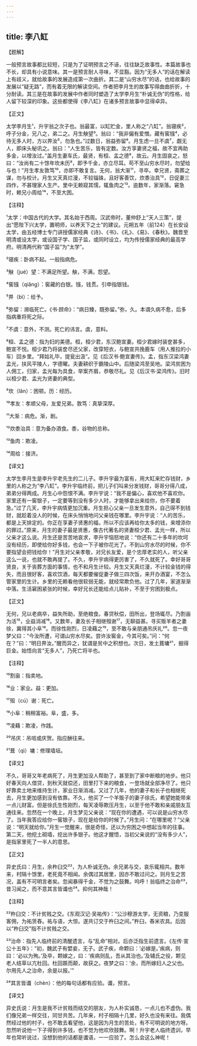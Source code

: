 ```yaml
---
---
---
```

title: 李八缸
---




【题解】


一般预言故事都比较短，只是为了证明预言之不诬，往往缺乏故事性。本篇故事也不长，却具有小说意味。其一是预言耐人寻味，不显豁。因为“无多人”的话在解读上有歧义，就给故事的发展造成第一次曲折。其二是“山穷水尽”的话，也给故事的发展以“疑无路”，而有着无限的解读空间。作者把李月生的故事写得曲曲折折，十分耐读。其三是在故事的发展中作者同时塑造了太学李月生“朴诚无伪”的性格，给人留下较深的印象。这些都使得《李八缸》在诸多预言故事中显得卓异。


【正文】

太学李月生¹，升宇翁之次子也。翁最富，以缸贮金，里人称之“八缸”。翁寝疾²，呼子分金，兄八之，弟二之。月生觖望³。翁曰：“我非偏有爱憎。藏有窖镪⁴，必待无多人时，方以畀汝⁵，勿急也。”过数日，翁益弥留⁶。月生虑一旦不虞⁷，觑无人，即床头秘讯之。翁曰：“人生苦乐，皆有定数。汝方享妻贤之福，故不宜再助多金，以增汝过。”盖月生妻车氏，最贤，有桓、孟之德⁸，故云。月生固哀之，怒曰：“汝尚有二十馀年坎未历⁹，即予千金，亦立尽耳。苟不至山穷水尽时，勿望给与也！”月生孝友敦笃¹⁰，亦即不敢复言。无何，翁大渐¹¹，寻卒。幸兄贤，斋葬之谋，勿与校计。月生又天真烂漫，不较锱铢，且好客善饮，炊黍治具¹²，日促妻三四作，不甚理家人生产。里中无赖窥其懦，辄鱼肉之¹³。逾数年，家渐落。窘急时，赖兄小周给¹⁴，不至大困。

【注释】


¹太学：中国古代的大学。其名始于西周。汉武帝时，董仲舒上“天人三策”，提出“愿陛下兴太学，置明师，以养天下之士”的建议。元朔五年（前124）在长安设太学，由五经博士专门讲授儒家经典《诗》、《书》、《礼》、《易》、《春秋》。魏晋至明清或设太学，或设国子学、国子监，或同时设立，均为传授儒家经典的最高学府。明清两代称“国子监”为“太学”。

²寝疾：卧病不起。一般指病危。

³觖（jué）望：不满足所望。觖，不满，怨望。

⁴窖镪（qiǎng）：窖藏的白银。镪，钱贯。引申指银钱。

⁵畀（bì）：给予。

⁶弥留：濒临死亡。《书·顾命》：“病日臻，既弥留。”弥，久。本谓久病不愈，后多指病重将死之际。

⁷不虞：意外，不测。死亡的讳言。虞，意料。

⁸桓、孟之德：指为妇的美德。桓，桓少君，东汉鲍宣妻。桓少君嫁时装奁甚多，鲍宣不悦。桓少君乃将装奁尽还父家，改穿短衣，与鲍宣共挽鹿车（用人推拉的小车）回乡里。“拜姑礼毕，提瓮出汲”。见《后汉书·鲍宣妻传》。孟，指东汉梁鸿妻孟光，扶风平陵人，字德曜。夫妻耕织于霸陵山中。后随梁鸿至吴地。梁鸿贫困为人佣工，归家，孟光每为具食，举案齐眉，恭敬尽礼。见《后汉书·梁鸿传》。旧时以桓少君、孟光为贤妻的典型。

⁹坎（lǎn）：困顿。历：经历。

¹⁰孝友：孝顺父母，友爱兄弟。敦笃：真挚深厚。

¹¹大渐：病危。渐，剧。

¹²炊黍治具：意为备办酒食。黍，谷物的总称。

¹³鱼肉：欺凌。

¹⁴周给：接济。





【译文】


太学生李月生是李升宇老先生的二儿子。李升宇最为富有，用大缸来贮存钱财，乡里的人称之为“李八缸”。李升宇临终前，把儿子们叫来分发钱财，哥哥分得八成，弟弟分得两成。月生心中怨恨不满。李升宇说：“我不是偏心，喜欢他不喜欢你。家里还有一窖银子，一定要等到没有多少人时，才能够拿出来给你，你不要着急。”过了几天，李升宇病情更加沉重。月生担心父亲一旦发生意外，自己得不到钱财，就趁着没人的时候，在床头悄悄地问父亲钱在哪里。李升宇说：“人的苦乐，都是上天排定的。你正在享妻子贤惠的福，所以不应该再给你太多的钱，来增添你的罪过。”原来，月生的妻子最是贤惠，像古代著名的贤妻桓少君、孟光一样，所以父亲才这么说。月生还是苦苦地哀求，李升宇恼怒地说：“你还有二十多年的坎坷没有经历，即使给你好多钱，也会一下子被你花光了。不到山穷水尽的时候，你不要指望会把钱给你！”月生对父亲孝敬，对兄长友爱，是个忠厚老实的人，听父亲这么一说，也就不敢再提了。不久，李升宇病得更厉害了，不久就死了。幸好哥哥贤良，关于丧葬方面的事情，也不和月生计较。月生又天真烂漫，不计较金钱的得失，而且很好客，喜欢饮酒，每天都要催促妻子做三四次饭，来开办酒宴，不怎么管家里的生计。乡里的无赖看他很软弱无能，就经常欺负他。过了几年，家道渐渐中落。生活窘困紧张的时候，幸好兄长还能给点儿贴补，不至于穷困到极点。


【正文】

无何，兄以老病卒，益失所助，至绝粮食。春贷秋偿，田所出，登场辄尽。乃割亩为活¹⁵，业益消减¹⁶。又数年，妻及长子相继殂谢¹⁷，无聊益甚。寻买贩羊者之妻徐，冀得其小阜¹⁸。而徐性刚烈，日凌藉之¹⁹，至不敢与亲朋通吊庆礼²⁰。忽一夜梦父曰：“今汝所遭，可谓山穷水尽矣。尝许汝窖金，今其可矣。”问：“何在？”曰：“明日畀汝。”醒而异之，犹谓是贫中之积想也。次日，发土葺墉²¹，掘得巨金。始悟向言“无多人”，乃死亡将半也。

【注释】


¹⁵割亩：指卖地。

¹⁶业：家业。益：更加。

¹⁷殂（cú）谢：死亡。

¹⁸小阜：稍稍富裕。阜，盛，多。

¹⁹凌藉：欺凌，作践。

²⁰吊庆：吊唁或庆贺。指应酬往来。

²¹葺（qì）墉：修理墙垣。





【译文】


不久，哥哥又年老病死了，月生更加没人帮助了，甚至到了家中断粮的地步。他只好春天向人借贷，到秋天就偿还，田里打下来的粮食，一登场就全部净尽了。他只好靠卖土地来维持生计，家业日渐消减。又过了几年，他的妻子和长子也相继死去，月生更加感到没有依靠。不久，他买了一个羊贩子的妻子徐氏，希望她能带来一点儿财富。但是徐氏生性刚烈，每天凌辱欺压月生，以至于他不敢和亲戚朋友互通往来。忽然在一个晚上，月生梦见父亲说：“现在你的遭遇，可以说是山穷水尽了。当年我答应给你一窖银子，现在是给你的时候了。”月生问：“在哪里呢？”父亲说：“明天就给你。”月生一觉醒来，很是奇怪，还以为穷困之中想起当年的往事。第二天，他挖土砌墙，挖出许多银子。他这才醒悟，当初父亲说的“没有多少人”，是指家里死了一半人的意思。


【正文】

异史氏曰：月生，余杵臼交²²，为人朴诚无伪。余兄弟与交，哀乐辄相共。数年来，村隔十馀里，老死竟不相闻。余偶过其居里，因亦不敢过问之。则月生之苦况，盖有不可明言者矣。忽闻暴得千金，不觉为之鼓舞。呜呼！翁临终之治命²³，昔习闻之，而不意其言皆谶也²⁴。抑何其神哉！

【注释】


²²杵臼交：不计贫贱之交。《东观汉记·吴祐传》：“公沙穆游太学，无资粮，乃变服客佣，为祐赁舂。祐与语，大惊。遂共订交于杵臼之间。”杵臼，舂米农具。后因以“杵臼交”指不计贫贱之交。

²³治命：指先人临终前的清醒遗言，与“乱命”相对。后亦泛指生前遗言。《左传·宣公十五年》：“初，魏武子有嬖妾，无子。武子疾，命颗曰：‘必嫁是。’疾病，则曰：‘必以为殉。’及卒，颗嫁之，曰：‘疾病则乱，吾从其治也。’及辅氏之役，颗见老人结草以亢杜回。杜回踬而颠，故获之。夜梦之曰：‘余，而所嫁妇人之父也。尔用先人之治命，余是以报。’”

²⁴其言皆谶（chèn）：他的每句话都有应验。谶，预言。





【译文】


异史氏说：月生是我不计贫贱而结交的朋友，为人朴实诚恳，一点儿也不虚伪。我们像兄弟一样交往，同甘共苦。几年来，村子相隔十几里，好久也没有来往。我偶然经过他的村子，也不敢去看望他，这是因为月生的苦处，有不可明说的地方呀。忽然听说他一下子得到许多钱，也不觉为他欢欣鼓舞。啊！升宇老人临终遗训，早年也常听说过，没想到他的话都是谶语，一一应验了。怎么会这么神呢！